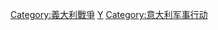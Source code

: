 {{Catnav|頁面分類|历史|各國歷史|義大利歷史|意大利戰爭}}

[[Category:義大利戰爭|Category:義大利戰爭]]
[[Category:各国战役|Y]]
[[Category:意大利军事行动|Category:意大利军事行动]]